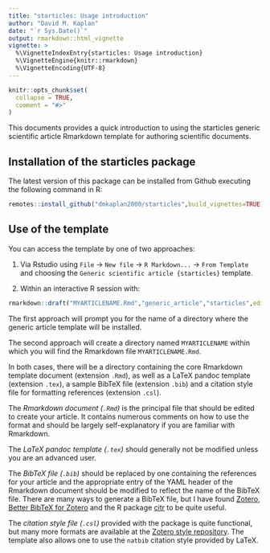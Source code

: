 ```yaml
---
title: "starticles: Usage introduction"
author: "David M. Kaplan"
date: "`r Sys.Date()`"
output: rmarkdown::html_vignette
vignette: >
  %\VignetteIndexEntry{starticles: Usage introduction}
  %\VignetteEngine{knitr::rmarkdown}
  %\VignetteEncoding{UTF-8}
---
```


```r
knitr::opts_chunk$set(
  collapse = TRUE,
  comment = "#>"
)
```

This documents provides a quick introduction to using the starticles generic scientific article Rmarkdown template for authoring scientific documents.

## Installation of the starticles package

The latest version of this package can be installed from Github executing the
following command in R:

```r
remotes::install_github("dmkaplan2000/starticles",build_vignettes=TRUE)
```

## Use of the template

You can access the template by one of two approaches:

1) Via Rstudio using `File` $\rightarrow$ `New file` $\rightarrow$ `R Markdown...` $\rightarrow$ `From Template` and choosing the `Generic scientific article {starticles}` template.

2) Within an interactive R session with:

```r
rmarkdown::draft("MYARTICLENAME.Rmd","generic_article","starticles",edit=FALSE)
```

The first approach will prompt you for the name of a directory where the generic article template will be installed.

The second approach will create a directory named `MYARTICLENAME` within which you will find the Rmarkdown file `MYARTICLENAME.Rmd`.

In both cases, there will be a directory containing the core Rmarkdown template document (extension `.Rmd`), as well as a LaTeX pandoc template (extension `.tex`), a sample BibTeX file (extension `.bib`) and a citation style file for formatting references (extension `.csl`). 

The *Rmarkdown document (`.Rmd`)* is the principal file that should be edited to create your article. It contains numerous comments on how to use the format and should be largely self-explanatory if you are familiar with Rmarkdown. 

The *LaTeX pandoc template (`.tex`)* should generally not be modified unless you are an advanced user. 

The *BibTeX file (`.bib`)* should be replaced by one containing the references for your article and the appropriate entry of the YAML header of the Rmarkdown document should be modified to reflect the name of the BibTeX file. There are many ways to generate a BibTeX file, but I have found [Zotero](https://www.zotero.org/), [Better BibTeX for Zotero](https://retorque.re/zotero-better-bibtex/) and the R package [citr](https://github.com/crsh/citr) to be quite useful.

The *citation style file (`.csl`)* provided with the package is quite functional, but many more formats are available at the [Zotero style repository](https://www.zotero.org/styles). The template also allows one to use the `natbib` citation style provided by LaTeX.

